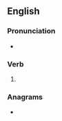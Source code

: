 ==English==

===Pronunciation===
* {{IPA|/ˈaʊtɡɹu/|lang=en}}

===Verb===
{{head|en|verb form}}

# {{en-simple past of|outgrow}}

===Anagrams===
* {{anagrams|en|a=egortuw|grew out}}